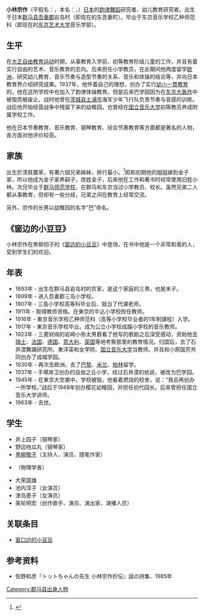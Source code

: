{{Infobox Biography
| subject_name   = 小林宗作 
| image_name     = 
| image_size     = 
| image_caption  = 
| date_of_birth  = 1894年6月18日
| place_of_birth = {{EOJ}}[[群马县|群马县]][[吾妻郡|吾妻郡]]岩岛村
| date_of_death  = 1963年2月8日
| place_of_death = {{flag|JPN|1947|name=日本國}}
| occupation     = [[韵律舞蹈|韵律舞蹈]]研究者、幼儿教育研究者
}}
{{japanese|japanese=小林 宗作|kana=こばやし そうさく|romaji=Kobayashi Sōsaku}}

'''小林宗作'''（平假名：{{Lang|ja|こばやし そうさく}}，本名：'''{{Lang|ja|金子宗作}}'''，{{Bd|1893年|6月15日|1963年|2月8日}}）[[大日本帝國|日本]]的[[韵律舞蹈|韵律舞蹈]]研究者、幼儿教育研究者。出生于日本[[群马县|群马县]][[吾妻郡|吾妻郡]]岩岛村（即现在的东吾妻町）。毕业于东京音乐学校乙种师范科（即现在的[[东京艺术大学|东京艺术大学]]音乐学部）。

== 生平 ==
在[[大正自由教育运动|大正自由教育运动]]时期，从事教育入学前、初等教育阶级儿童的工作，并且有着实行自由的艺术、音乐教育的志向。后来担任小学教员，在此期间他两度留学[[欧洲|欧洲]]，研究幼儿教育、音乐节奏与造型节奏的关系、音乐和体操的结合等，并向日本教育界介绍研究成果。1937年，他怀着自己的理想，创办了实行[[幼小一貫教育|幼小一貫教育]]的{{link-ja|巴学园|トモエ学園}}，他在这所学校中也加入了韵律体操教育。但是后来巴学园因为在[[东京大轰炸|东京大轰炸]]中被毁而被废止。战时他曾在[[茨城县|茨城县]][[土浦市|土浦市]]海军少年飞行队负责节奏与音感的训练。战后他开始经营战争中残留下来的幼稚园，也曾经在[[国立音乐大学|国立音乐大学]]初等教员养成附属学校工作。

他在日本节奏教育、音乐教育、钢琴教育、综合节奏教育等方面都是著名的人物，各方面对他评价较高。

== 家族 ==
出生於清貧農家，有著六個兄弟姊妹，排行最小。<ref>{{Cite book|title=窗邊的小荳荳|last=徹子|first=黑柳|publisher=新潮社文化事業有限公司|year=2002|isbn=9574521095|location=台北|pages=268}}</ref>昭和初期他的姐姐嫁到金子家，所以他成为金子家养嗣子，改姓金子，后来他在工作和著书时经常使用旧姓小林。次兄毕业于[[群马师范学校|群马师范学校]]，在群马和东京当过小学教员、校长。虽然兄弟二人都从事教育，但却有一些分歧，兄弟之间在教育上经常交流。

另外，宗作的长男以幼稚园的名字“巴”命名。

== 《窗边的小豆豆》 ==
小林宗作在黑柳彻子的《[[窗邊的小荳荳|窗边的小豆豆]]》中登场，在书中他是一个非常和善的人，受到学生们的欢迎。

== 年表 ==
*1893年 - 出生在群马县岩岛村的农家，是这个家庭的三男，也是末子。
*1899年 - 进入吾妻郡三岛小学校。
*1907年 - 三島小学校高等科毕业后、就当了代课老师。
*1911年 - 取得教师资格。在東京的牛込小学校担任教师。
*1916年 - 東京音乐学校乙种师范科（高等小学校毕业者的1年制課程）入学。
*1917年 - 東京音乐学校毕业。成为公立小学校成蹊小学校的音乐教师。
*1923年 - 三菱财阀的岩崎小弥太男爵看了他写的歌剧之后深受感动，资助他去[[瑞士|瑞士]]、[[法国|法国]]、[[德国|德国]]、[[意大利|意大利]]、[[英国|英国]]等地考察那里的教育情况。归国后，去了石井漠舞踊研究所、東洋英和女学院、[[国立音乐大学|国立音乐大学]]当教师。并且和小原国芳共同创办了成城学园。
*1930年 - 再次去欧洲。去了[[巴黎|巴黎]]、[[米兰|米兰]]、[[柏林|柏林]]留学。
*1937年 - 手塚岸卫创办的自由之丘小学，经过石井漠的劝说，被改为巴学园。
*1945年 - 在東京大空袭中，学校被毁，他看着燃烧的校舍，说：“我会再创办一所学校。”战后于1948年创办樱花幼稚园，并担任初代园长。后来曾担任国立音乐大学讲师。
*1963年 - 去世。

== 学生 ==
* 井上园子（钢琴家）
* 野边地瓜丸（钢琴家）
* [[黑柳徹子|黑柳徹子]]（主持人、演员、随笔作家）
* {{tsl|ja|山内泰二|山内泰二}}（物理学者）
* 大荣国雄
* 池内淳子（女演员）
* 津岛恵子（女演员）
* 美轮明宏（创作歌手、演员、演出家、演播人员）

== 关联条目 ==
* [[窗口边的小豆豆|窗口边的小豆豆]]

== 参考资料 ==
{{Reflist}}
*{{Ja}}佐野和彦『トットちゃんの先生 小林宗作抄伝』話の詩集、1985年


[[Category:群马县出身人物|Category:群马县出身人物]]